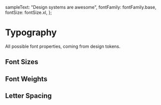 
  sampleText: "Design systems are awesome",
  fontFamily: fontFamily.base,
  fontSize: fontSize.xl,
};

<Meta title="Typography" />

# Typography

All possible font properties, coming from design tokens.

## Font Sizes

<Canvas>
  <Typeset {...defaultStyle} variants={{ fontSize: fontSize }} />
</Canvas>

## Font Weights

<Canvas>
  <Typeset {...defaultStyle} variants={{ fontWeight: fontWeight }} />
</Canvas>

## Letter Spacing

<Canvas>
  <Typeset {...defaultStyle} variants={{ letterSpacing: letterSpacing }} />
</Canvas>

